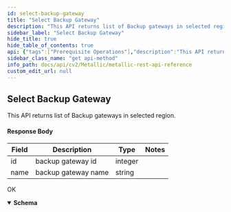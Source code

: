 ```yaml
---
id: select-backup-gateway
title: "Select Backup Gateway"
description: "This API returns list of Backup gateways in selected region."
sidebar_label: "Select Backup Gateway"
hide_title: true
hide_table_of_contents: true
api: {"tags":["Prerequisite Operations"],"description":"This API returns list of Backup gateways in selected region.\n\n#### Response Body\n\n| **Field** | **Description** | **Type** | **Notes** |\n| --- | --- | --- | --- |\n| id | backup gateway id | integer |  |\n| name | backup gateway name | string |  |","operationId":"SelectBackupGateway","parameters":[],"responses":{"200":{"description":"OK","content":{"application/json;charset=utf-8":{"schema":[{"title":"SelectBackupGateway","required":["backupGateways"],"type":"object","properties":{"backupGateways":{"type":"array","items":{"title":"BackupGateway","required":["id","name"],"type":"object","properties":{"id":{"type":"integer","format":"int32"},"name":{"type":"string"}},"example":{"id":1857,"name":"Backupgateway-e4c581a8-f98a-49fa-8766-793163f5b790"}},"description":""}},"example":{"backupGateways":[{"id":1857,"name":"Backupgateway-e4c581a8-f98a-49fa-8766-793163f5b790"}]}}],"examples":{"Example 1":{"value":{"backupGateways":[{"id":1857,"name":"Backupgateway-e4c581a8-f98a-49fa-8766-793163f5b790"}]}}}}}}},"deprecated":false,"method":"get","path":"/core/azuredb/backupgateway","servers":[{"url":"https://api.metallic.io/api/v1","variables":{}}],"security":[{"bearer":[]}],"securitySchemes":{"bearer":{"type":"http","scheme":"bearer"}},"info":{"title":"Metallic REST API Reference","description":"This API documentation covers all the APIs exposed by metallic for all the partner customers as well as standalone customers.\n\n> Invoke Authentication - `/api/v1/authenticate` API using `username` and `password` provided by metallic to obtain `authToken`. All subsequent requests should pass `authToken` obtained as `Bearer token` as part of `Authorization` header.\n\n> Contact Metallic Customer support for any further assistance.\n\n## HTTP Codes\n\nFollowing are the generic HTTP codes returned by APIs. These HTTP codes are not documented again at each API level to improve the overall documentation readability.\n\n| **HTTP Error Code** | **Description** |\n| --- | --- |\n| 200 | OK - Success |\n| 201 | Created - Record created successfully |\n| 204 | Success No Content -Usually returned for DELETE operation response. |\n| 400 | Bad Request - Correct the request and resubmit. |\n| 401 | Unauthorized - Authentication Failed. User credentials are incorrect or authToken is incorrect/expired. |\n| 403 | Forbidden - Logged in user does not have permission to requested API. |\n| 404 | Not Found - No records found matching the request. |\n| 409 | Conflict - In case of business errors where resource can not be created/updated due to conflict. |\n| 429 | Too Many Requests - API invocation quota exceeded. |\n| 500 | Internal Server Error - Unexpected error from server. Something went wrong on server. |","contact":{},"version":"1.0"},"postman":{"name":"Select Backup Gateway","description":{"content":"This API returns list of Backup gateways in selected region.\n\n#### Response Body\n\n| **Field** | **Description** | **Type** | **Notes** |\n| --- | --- | --- | --- |\n| id | backup gateway id | integer |  |\n| name | backup gateway name | string |  |","type":"text/plain"},"url":{"path":["core","azuredb","backupgateway"],"host":["{{baseUrl}}"],"query":[],"variable":[]},"header":[{"key":"Accept","value":"application/json;charset=utf-8"}],"method":"GET"}}
sidebar_class_name: "get api-method"
info_path: docs/api/cv2/Metallic/metallic-rest-api-reference
custom_edit_url: null
---
```



## Select Backup Gateway



This API returns list of Backup gateways in selected region.

#### Response Body

| **Field** | **Description** | **Type** | **Notes** |
| --- | --- | --- | --- |
| id | backup gateway id | integer |  |
| name | backup gateway name | string |  |

<div><ApiTabs><TabItem label={"200"} value={"200"}><div>

OK

</div><div><MimeTabs schemaType={"response"}><TabItem label={"application/json;charset=utf-8"} value={"application/json;charset=utf-8"}><SchemaTabs><TabItem label={"Schema"} value={"Schema"}><details style={{}} data-collapsed={false} open={true}><summary style={{"textAlign":"left"}}><strong>Schema</strong></summary><div style={{"textAlign":"left","marginLeft":"1rem"}}></div><ul style={{"marginLeft":"1rem"}}></ul></details></TabItem><TabItem label={" Example 1"} value={" Example 1"}><ResponseSamples responseExample={"{\n  \"backupGateways\": [\n    {\n      \"id\": 1857,\n      \"name\": \"Backupgateway-e4c581a8-f98a-49fa-8766-793163f5b790\"\n    }\n  ]\n}"} language={"shell"}></ResponseSamples></TabItem></SchemaTabs></TabItem></MimeTabs></div></TabItem></ApiTabs></div>
      